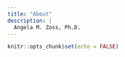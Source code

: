 ```yaml
---
title: "About"
description: |
  Angela M. Zoss, Ph.D.
---
```


```r
knitr::opts_chunk$set(echo = FALSE)
```
